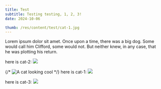 ```yaml
---
title: Test
subtitle: Testing testing, 1, 2, 3!
date: 2024-10-06

thumb: /res/content/test/cat-1.jpg
---
```


Lorem ipsum dolor sit amet.
Once upon a time, there was a big dog.
Some would call him Clifford, some would not.
But neither knew, in any case,
that he was
plotting
his return.

here is cat-2:
<Image src="/res/content/test/cat-2.jpg"/>

{/* ![A cat looking cool](/res/content/test/cat-2.jpg) */}
here is cat-1:
<Image src="/res/content/test/cat-1.jpg"/>

here is cat-3:
<Image src="/res/content/test/cat-3.jpg" width={4000}/>
